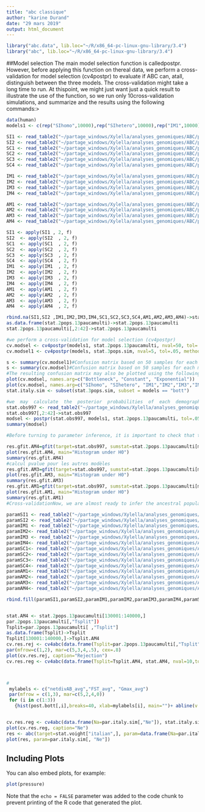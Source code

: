 ```yaml
---
title: "abc classique"
author: "karine Durand"
date: "29 mars 2019"
output: html_document
---
```


```r
library("abc.data", lib.loc="~/R/x86_64-pc-linux-gnu-library/3.4")
library("abc", lib.loc="~/R/x86_64-pc-linux-gnu-library/3.4")
```

##Model selection
The main model selection function is calledpostpr.  However,  before applying this function on thereal data, we perform a cross-validation for model selection (cv4postpr) to evaluate if ABC can, atall, distinguish between the three models.  The cross-validation might take a long time to run.  At thispoint, we might just want just a quick result to illustrate the use of the function, so we run only 10cross-validation simulations, and summarize and the results using the following commands:> 

```r
data(human)
models1 <- c(rep("SIhomo",10000),rep("SIhetero",10000),rep("IM1",10000),rep("IM2",10000),rep("IM3",10000),rep("IM4",10000)  , rep("SC1",10000), rep("SC2",10000), rep("SC3",10000), rep("SC4",10000),rep("AM1",10000),rep("AM2",10000),rep("AM3",10000),rep("AM4",10000))

SI1 <- read_table2("~/partage_windows/Xylella/analyses_genomiques/ABC/priorgen_13paucamulti/SI_Nhomo/ABCstat.txt", col_names = T)
SI2 <- read_table2("~/partage_windows/Xylella/analyses_genomiques/ABC/priorgen_13paucamulti/SI_Nhetero/ABCstat.txt", col_names = T)
SC1 <- read_table2("~/partage_windows/Xylella/analyses_genomiques/ABC/priorgen_13paucamulti/SC_Nhomo_Mhomo/ABCstat.txt",  col_names = T)
SC2 <- read_table2("~/partage_windows/Xylella/analyses_genomiques/ABC/priorgen_13paucamulti/SC_Nhomo_Mhetero/ABCstat.txt",  col_names = T)
SC3 <- read_table2("~/partage_windows/Xylella/analyses_genomiques/ABC/priorgen_13paucamulti/SC_Nhetero_Mhomo/ABCstat.txt",  col_names = T)
SC4 <- read_table2("~/partage_windows/Xylella/analyses_genomiques/ABC/priorgen_13paucamulti/SC_Nhetero_Mhetero/ABCstat.txt",  col_names = T)

IM1 <- read_table2("~/partage_windows/Xylella/analyses_genomiques/ABC/priorgen_13paucamulti/IM_Nhomo_Mhomo/ABCstat.txt",  col_names = T)
IM2 <- read_table2("~/partage_windows/Xylella/analyses_genomiques/ABC/priorgen_13paucamulti/IM_Nhomo_Mhetero/ABCstat.txt",  col_names = T)
IM3 <- read_table2("~/partage_windows/Xylella/analyses_genomiques/ABC/priorgen_13paucamulti/IM_Nhetero_Mhomo/ABCstat.txt",  col_names = T)
IM4 <- read_table2("~/partage_windows/Xylella/analyses_genomiques/ABC/priorgen_13paucamulti/IM_Nhetero_Mhetero/ABCstat.txt",  col_names = T)

AM1 <- read_table2("~/partage_windows/Xylella/analyses_genomiques/ABC/priorgen_13paucamulti/AM_Nhomo_Mhomo/ABCstat.txt",  col_names = T)
AM2 <- read_table2("~/partage_windows/Xylella/analyses_genomiques/ABC/priorgen_13paucamulti/AM_Nhomo_Mhetero/ABCstat.txt",  col_names = T)
AM3 <- read_table2("~/partage_windows/Xylella/analyses_genomiques/ABC/priorgen_13paucamulti/AM_Nhetero_Mhomo/ABCstat.txt",  col_names = T)
AM4 <- read_table2("~/partage_windows/Xylella/analyses_genomiques/ABC/priorgen_13paucamulti/AM_Nhetero_Mhetero/ABCstat.txt",  col_names = T)

SI1 <- apply(SI1 , 2, f)
SI2  <- apply(SI2  , 2, f)
SC1  <- apply(SC1  , 2, f)
SC2  <- apply(SC2  , 2, f)
SC3  <- apply(SC3  , 2, f)
SC4  <- apply(SC4  , 2, f)
IM1  <- apply(IM1  , 2, f)
IM2  <- apply(IM2  , 2, f)
IM3  <- apply(IM3  , 2, f)
IM4  <- apply(IM4  , 2, f)
AM1  <- apply(AM1  , 2, f)
AM2  <- apply(AM2  , 2, f)
AM3  <- apply(AM3  , 2, f)
AM4  <- apply(AM4  , 2, f)

rbind.na(SI1,SI2 ,IM1,IM2,IM3,IM4,SC1,SC2,SC3,SC4,AM1,AM2,AM3,AM4)->stat.2pops.13paucamulti
as.data.frame(stat.2pops.13paucamulti)->stat.2pops.13paucamulti
stat.2pops.13paucamulti[,2:42]->stat.2pops.13paucamulti

#we perform a cross-validation for model selection (cv4postpr) 
cv.modsel <- cv4postpr(models1, stat.2pops.13paucamulti, nval=50, tol=.01, method="mnlogistic")
cv.modsel1 <- cv4postpr(models, stat.3pops.sim, nval=5, tol=.05, method="mnlogistic")

s <- summary(cv.modsel1)#Confusion matrix based on 50 samples for each model
s <- summary(cv.modsel)#Confusion matrix based on 50 samples for each model
#The resulting confusion matrix may also be plotted using the following command:
plot(cv.modsel, names.arg=c("Bottleneck", "Constant", "Exponential"))
plot(cv.modsel, names.arg=c("SIhomo", "SIhetero", "IM1","IM2","IM3","IM4","SC1","SC2","SC3","SC4","AM1","AM2","AM3","AM4"))
stat.italy.sim <- subset(stat.3pops.sim, subset = models == "bott")

#we  may  calculate  the  posterior  probabilities  of  each  demographic  scenario  using  the  rejection("rejection") and the multinomial logistic regression method ("mnlogistic") of the functionpostprwith a tolerance rate of 0.05%. The functionsummaryprints out posterior model probabilities and ratiosof model probabilities (the Bayes factors) in a user-friendly way
stat.obs997 <- read_table2("~/partage_windows/Xylella/analyses_genomiques/ABC/obs/997_ortho13paucamulti_clean/997obs.txt",  col_names = T)
stat.obs997[,2:42]->stat.obs997
modsel <- postpr(stat.obs997, models1, stat.2pops.13paucamulti, tol=.05, method="mnlogistic")
summary(modsel)

#Before turning to parameter inference, it is important to check that the preferred model provides agood fit to the data.For the Italian data, we can plot the histogram of the null distribution under a bottleneck model onwhich we superimpose the observed value (Figure 3)

res.gfit.AM4=gfit(target=stat.obs997, sumstat=stat.2pops.13paucamulti[models1=="AM4",],statistic=mean, nb.replicate=100)
plot(res.gfit.AM4, main="Histogram under H0")
summary(res.gfit.AM4)
#calcul pvalue pour les autres modèles 
res.gfit.AM3=gfit(target=stat.obs997, sumstat=stat.2pops.13paucamulti[models1=="AM3",],statistic=mean, nb.replicate=100)
plot(res.gfit.AM3, main="Histogram under H0")
summary(res.gfit.AM3)
res.gfit.AM1=gfit(target=stat.obs997, sumstat=stat.2pops.13paucamulti[models1=="AM1",],statistic=mean, nb.replicate=100)
plot(res.gfit.AM1, main="Histogram under H0")
summary(res.gfit.AM1)
#Cross-validationNow, we are almost ready to infer the ancestral population size under the bottleneck model for the

paramSI1 <- read_table2("~/partage_windows/Xylella/analyses_genomiques/ABC/priorgen_13paucamulti/SI_Nhomo/priorfile", col_names = T)
paramSI2 <- read_table2("~/partage_windows/Xylella/analyses_genomiques/ABC/priorgen_13paucamulti/SI_Nhetero/priorfile", col_names = T)
paramIM1 <- read_table2("~/partage_windows/Xylella/analyses_genomiques/ABC/priorgen_13paucamulti/IM_Nhomo_Mhomo/priorfile", col_names = T)
paramIM2<- read_table2("~/partage_windows/Xylella/analyses_genomiques/ABC/priorgen_13paucamulti/IM_Nhomo_Mhetero/priorfile", col_names = T)
paramIM3 <- read_table2("~/partage_windows/Xylella/analyses_genomiques/ABC/priorgen_13paucamulti/IM_Nhetero_Mhomo/priorfile", col_names = T)
paramIM4<- read_table2("~/partage_windows/Xylella/analyses_genomiques/ABC/priorgen_13paucamulti/IM_Nhetero_Mhetero/priorfile", col_names = T)
paramSC1<- read_table2("~/partage_windows/Xylella/analyses_genomiques/ABC/priorgen_13paucamulti/SC_Nhomo_Mhomo/priorfile", col_names = T)
paramSC2<- read_table2("~/partage_windows/Xylella/analyses_genomiques/ABC/priorgen_13paucamulti/SC_Nhomo_Mhetero/priorfile", col_names = T)
paramSC3<- read_table2("~/partage_windows/Xylella/analyses_genomiques/ABC/priorgen_13paucamulti/SC_Nhetero_Mhomo/priorfile", col_names = T)
paramSC4<- read_table2("~/partage_windows/Xylella/analyses_genomiques/ABC/priorgen_13paucamulti/SC_Nhetero_Mhetero/priorfile", col_names = T)
paramAM1<- read_table2("~/partage_windows/Xylella/analyses_genomiques/ABC/priorgen_13paucamulti/AM_Nhomo_Mhomo/priorfile", col_names = T)
paramAM2<- read_table2("~/partage_windows/Xylella/analyses_genomiques/ABC/priorgen_13paucamulti/AM_Nhomo_Mhetero/priorfile", col_names = T)
paramAM3<- read_table2("~/partage_windows/Xylella/analyses_genomiques/ABC/priorgen_13paucamulti/AM_Nhetero_Mhomo/priorfile", col_names = T)
paramAM4<- read_table2("~/partage_windows/Xylella/analyses_genomiques/ABC/priorgen_multi_6paucast53/AM_Nhetero_Mhetero/priorfile", col_names = T)

rbind.fill(paramSI1,paramSI2,paramIM1,paramIM2,paramIM3,paramIM4,paramSC1,paramSC2,paramSC3,paramSC4,paramAM1,paramAM2,paramAM3,paramAM4)->par.2pops.13paucamulti


stat.AM4 <- stat.2pops.13paucamulti[130001:140000,]
par.2pops.13paucamulti[,"Tsplit"])
Tsplit=par.2pops.13paucamulti[ ,"Tsplit"]
as.data.frame(Tsplit)->Tsplit
Tsplit[130001:140000,]->Tsplit.AM4
cv.res.rej <- cv4abc(data.frame(Tsplit=par.2pops.13paucamulti[,"Tsplit"]), stat.AM4, nval=10,tols=c(.005,.01, 0.05), method="rejection")
par(mfrow=c(1,2), mar=c(5,3,4,.5), cex=.8)
plot(cv.res.rej, caption="Rejection")
cv.res.reg <- cv4abc(data.frame(Tsplit=Tsplit.AM4, stat.AM4, nval=10,tols=c(.005,.01, 0.05), method="loclinear"))



#
 mylabels <- c("netdivAB_avg","FST_avg", "Gmax_avg")
 par(mfrow = c(1,3), mar=c(5,2,4,0))
 for (i in c(1:3))
   {hist(post.bott[,i],breaks=40, xlab=mylabels[i], main="")+ abline(v = stat.obs997[, i], col = 2) } 


cv.res.reg <- cv4abc(data.frame(Na=par.italy.sim[,"Ne"]), stat.italy.sim,+nval=200, tols=c(.005,.001), method="loclinear")
plot(cv.res.reg, caption="Ne")
res <- abc(target=stat.voight["italian",], param=data.frame(Na=par.italy.sim[, "Ne"]),+ sumstat=stat.italy.sim, tol=0.005, transf=c("log"), method="neuralnet")
plot(res, param=par.italy.sim[, "Ne"])

```

## Including Plots

You can also embed plots, for example:

```r
plot(pressure)
```

Note that the `echo = FALSE` parameter was added to the code chunk to prevent printing of the R code that generated the plot.
